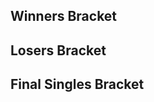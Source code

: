 {{DISPLAYTITLE: DSEA Spring: Singles Bracket}}{{SetGame|melee}}
{{tabs static
|name1=Overview
|link1=DSEA/Spring
|name2=Singles Bracket
|link2=DSEA/Spring/Singles Bracket
|name3=Doubles Bracket
|link3=DSEA/Spring/Doubles Bracket
|This=2
}}
==Winners Bracket==
{{32DEWBracketA
|r1m1p1=Amsah |r1m1p1flag=nl |r1m1p1score=2 |r1m1win=1
|r1m1p2=Divinius |r1m1p2flag=nl |r1m1p2score=0
|r1m2p1=Flippy |r1m2p1flag=nl |r1m2p1score=2 |r1m2win=1
|r1m2p2=Ryuker |r1m2p2flag=nl |r1m2p2score=0
|r1m3p1=Atlas |r1m3p1flag=nl |r1m3p1score=2 |r1m3win=1
|r1m3p2=seo |r1m3p2flag=nl |r1m3p2score=0
|r1m4p1=Jean-Paul |r1m4p1flag=nl |r1m4p1score=2 |r1m4win=1
|r1m4p2=Stylo Ren |r1m4p2flag=nl |r1m4p2score=0
|r1m5p1=Jeapie |r1m5p1flag=nl |r1m5p1score=2 |r1m5win=1
|r1m5p2=TJ |r1m5p2flag=nl |r1m5p2score=0
|r1m6p1=Zerii |r1m6p1flag=nl |r1m6p1score=2 |r1m6win=1
|r1m6p2=Lawrencelot |r1m6p2flag=nl |r1m6p2score=1
|r1m7p1=Avalancer |r1m7p1flag=nl |r1m7p1score=2 |r1m7win=1
|r1m7p2=Supergoomba |r1m7p2flag=nl |r1m7p2score=0
|r1m8p1=Enig |r1m8p1flag=nl |r1m8p1score=2 |r1m8win=1
|r1m8p2=FoutNL |r1m8p2flag=nl |r1m8p2score=0

|r1m9p1=Zgetto |r1m9p1flag=nl |r1m9p1score=2 |r1m9win=1
|r1m9p2=Alex Bailey |r1m9p2flag=nl |r1m9p2score=0
|r1m10p1=Yung_aaron |r1m10p1flag=nl |r1m10p1score=1 |r1m10win=2
|r1m10p2=Lux |r1m10p2flag=nl |r1m10p2score=2
|r1m11p1=JMYL |r1m11p1flag=nl |r1m11p1score=2 |r1m11win=1
|r1m11p2=Shengo |r1m11p2flag=nl |r1m11p2score=0
|r1m12p1=Epikfall |r1m12p1flag=nl |r1m12p1score={{win}} |r1m12win=1
|r1m12p2=Bloodhank |r1m12p2flag=nl |r1m12p2score=DQ
|r1m13p1=Adam |r1m13p1flag=nl |r1m13p1score=2 |r1m13win=1
|r1m13p2=Happymealz |r1m13p2flag=nl |r1m13p2score=0
|r1m14p1=serket |r1m14p1flag=nl |r1m14p1score=1 |r1m14win=2
|r1m14p2=Tilt |r1m14p2flag=nl |r1m14p2score=2
|r1m15p1=Chrollo |r1m15p1flag=nl |r1m15p1score=2 |r1m15win=1
|r1m15p2=Jeffz0r |r1m15p2flag=nl |r1m15p2score=0
|r1m16p1=KasparV |r1m16p1flag=nl |r1m16p1score=2 |r1m16win=1
|r1m16p2=Pogopeanut |r1m16p2flag=nl |r1m16p2score=1

|r2m1p1=Amsah |r2m1p1flag=nl |r2m1p1score=2 |r2m1win=1
|r2m1p2=Flippy |r2m1p2flag=nl |r2m1p2score=0
|r2m2p1=Atlas |r2m2p1flag=nl |r2m2p1score=0 |r2m2win=2
|r2m2p2=Jean-Paul |r2m2p2flag=nl |r2m2p2score=2
|r2m3p1=Jeapie |r2m3p1flag=nl |r2m3p1score=2 |r2m3win=1
|r2m3p2=Zerii |r2m3p2flag=nl |r2m3p2score=0
|r2m4p1=Avalancer |r2m4p1flag=nl |r2m4p1score=2 |r2m4win=1
|r2m4p2=Enig |r2m4p2flag=nl |r2m4p2score=0
|r2m5p1=Zgetto |r2m5p1flag=nl |r2m5p1score=2 |r2m5win=1
|r2m5p2=Lux |r2m5p2flag=nl |r2m5p2score=0
|r2m6p1=JMYL |r2m6p1flag=nl |r2m6p1score=2 |r2m6win=1
|r2m6p2=Epikfall |r2m6p2flag=nl |r2m6p2score=1
|r2m7p1=Adam |r2m7p1flag=nl |r2m7p1score=2 |r2m7win=1
|r2m7p2=Tilt |r2m7p2flag=nl |r2m7p2score=0
|r2m8p1=Chrollo |r2m8p1flag=nl |r2m8p1score=2 |r2m8win=1
|r2m8p2=KasparV |r2m8p2flag=nl |r2m8p2score=1

|r3m1p1=Amsah |r3m1p1flag=nl |r3m1p1score=2 |r3m1win=1
|r3m1p2=Jean-Paul |r3m1p2flag=nl |r3m1p2score=0
|r3m2p1=Jeapie |r3m2p1flag=nl |r3m2p1score=2 |r3m2win=1
|r3m2p2=Avalancer |r3m2p2flag=nl |r3m2p2score=0
|r3m3p1=Zgetto |r3m3p1flag=nl |r3m3p1score=2 |r3m3win=1
|r3m3p2=JMYL |r3m3p2flag=nl |r3m3p2score=0
|r3m4p1=Adam |r3m4p1flag=nl |r3m4p1score=2 |r3m4win=1
|r3m4p2=Chrollo |r3m4p2flag=nl |r3m4p2score=1

|r4m1p1=Amsah |r4m1p1flag=nl |r4m1p1score=3 |r4m1win=1
|r4m1p2=Jeapie |r4m1p2flag=nl |r4m1p2score=1
|r4m2p1=Zgetto |r4m2p1flag=nl |r4m2p1score=3 |r4m2win=1
|r4m2p2=Adam |r4m2p2flag=nl |r4m2p2score=2
}}
==Losers Bracket==
{{32DELBracketSmwA
|tourneylink=DSEA/Spring
|tourneyname=DSEA Spring
|l1placement=25-32
|l2placement=17-24
|l3placement=13-16
|l4placement=9-12
|l5placement=7-8
|l6placement=5-6

|l1m1p1=Divinius |l1m1p1flag=nl |l1m1p1score=0 |l1m1win=2
|l1m1p2=Ryuker |l1m1p2flag=nl |l1m1p2score=2
|l1m2p1=seo |l1m2p1flag=nl |l1m2p1score=2 |l1m2win=1
|l1m2p2=Stylo Ren |l1m2p2flag=nl |l1m2p2score=0
|l1m3p1=TJ |l1m3p1flag=nl |l1m3p1score=0 |l1m3win=2
|l1m3p2=Lawrencelot |l1m3p2flag=nl |l1m3p2score=2
|l1m4p1=Supergoomba |l1m4p1flag=nl |l1m4p1score=0 |l1m4win=2
|l1m4p2=FoutNL |l1m4p2flag=nl |l1m4p2score=2
|l1m5p1=Alex Bailey |l1m5p1flag=nl |l1m5p1score=0 |l1m5win=2
|l1m5p2=Yung_aaron |l1m5p2flag=nl |l1m5p2score=2
|l1m6p1=Shengo |l1m6p1flag=nl |l1m6p1score=2 |l1m6win=1
|l1m6p2=Bloodhank |l1m6p2flag=nl |l1m6p2score=0
|l1m7p1=Happymealz |l1m7p1flag=nl |l1m7p1score=1 |l1m7win=2
|l1m7p2=serket |l1m7p2flag=nl |l1m7p2score=2
|l1m8p1=Jeffz0r |l1m8p1flag=nl |l1m8p1score=0 |l1m8win=2
|l1m8p2=Pogopeanut |l1m8p2flag=nl |l1m8p2score=2

|l2m1p1=KasparV |l2m1p1flag=nl |l2m1p1score=2 |l2m1win=1
|l2m1p2=Ryuker |l2m1p2flag=nl |l2m1p2score=1
|l2m2p1=Tilt |l2m2p1flag=nl |l2m2p1score=0 |l2m2win=2
|l2m2p2=seo |l2m2p2flag=nl |l2m2p2score=2
|l2m3p1=Epikfall |l2m3p1flag=nl |l2m3p1score=2 |l2m3win=1
|l2m3p2=Lawrencelot |l2m3p2flag=nl |l2m3p2score=1
|l2m4p1=Lux |l2m4p1flag=nl |l2m4p1score=0 |l2m4win=2
|l2m4p2=FoutNL |l2m4p2flag=nl |l2m4p2score=2
|l2m5p1=Enig |l2m5p1flag=nl |l2m5p1score=2 |l2m5win=1
|l2m5p2=Yung_aaron |l2m5p2flag=nl |l2m5p2score=0
|l2m6p1=Zerii |l2m6p1flag=nl |l2m6p1score=2 |l2m6win=1
|l2m6p2=Shengo |l2m6p2flag=nl |l2m6p2score=0
|l2m7p1=Atlas |l2m7p1flag=nl |l2m7p1score=2 |l2m7win=1
|l2m7p2=serket |l2m7p2flag=nl |l2m7p2score=0
|l2m8p1=Flippy |l2m8p1flag=nl |l2m8p1score=2 |l2m8win=1
|l2m8p2=Pogopeanut |l2m8p2flag=nl |l2m8p2score=0

|l3m1p1=KasparV |l3m1p1flag=nl |l3m1p1score=2 |l3m1win=1
|l3m1p2=seo |l3m1p2flag=nl |l3m1p2score=0
|l3m2p1=Epikfall |l3m2p1flag=nl |l3m2p1score=2 |l3m2win=1
|l3m2p2=FoutNL |l3m2p2flag=nl |l3m2p2score=0
|l3m3p1=Enig |l3m3p1flag=nl |l3m3p1score=2 |l3m3win=1
|l3m3p2=Zerii |l3m3p2flag=nl |l3m3p2score=1
|l3m4p1=Atlas |l3m4p1flag=nl |l3m4p1score=2 |l3m4win=1
|l3m4p2=Flippy |l3m4p2flag=nl |l3m4p2score=0

|l4m1p1=Avalancer |l4m1p1flag=nl |l4m1p1score=1 |l4m1win=2
|l4m1p2=KasparV |l4m1p2flag=nl |l4m1p2score=2
|l4m2p1=Jean-Paul |l4m2p1flag=nl |l4m2p1score=2 |l4m2win=1
|l4m2p2=Epikfall |l4m2p2flag=nl |l4m2p2score=1
|l4m3p1=Chrollo |l4m3p1flag=nl |l4m3p1score=2 |l4m3win=1
|l4m3p2=Enig |l4m3p2flag=nl |l4m3p2score=1
|l4m4p1=JMYL |l4m4p1flag=nl |l4m4p1score=1 |l4m4win=2
|l4m4p2=Atlas |l4m4p2flag=nl |l4m4p2score=2

|l5m1p1=KasparV |l5m1p1flag=nl |l5m1p1score=1 |l5m1win=2
|l5m1p2=Jean-Paul |l5m1p2flag=nl |l5m1p2score=2
|l5m2p1=Chrollo |l5m2p1flag=nl |l5m2p1score=2 |l5m2win=1
|l5m2p2=Atlas |l5m2p2flag=nl |l5m2p2score=1

|l6m1p1=Adam |l6m1p1flag=nl |l6m1p1score=3 |l6m1win=1
|l6m1p2=Jean-Paul |l6m1p2flag=nl |l6m1p2score=0
|l6m2p1=Jeapie |l6m2p1flag=nl |l6m2p1score=3 |l6m2win=1
|l6m2p2=Chrollo |l6m2p2flag=nl |l6m2p2score=1
}}
<onlyinclude>
==Final Singles Bracket==
{{DEFinalSmwBracket
|tourneylink=DSEA/Spring
|tourneyname=DSEA Spring
|l1placement=4
|r2placement=3
|r3loserplacement=2
|r3winnerplacement=1

<!-- FROM WINNERS -->
|r1m1p1=Amsah |r1m1p1flag=nl |r1m1p1score=2
|r1m1p2=Zgetto |r1m1p2flag=nl |r1m1p2score=3
|r1m1win=2

<!-- FROM LOSERS -->
|l1m1p1=Adam |l1m1p1flag=nl |l1m1p1score=0
|l1m1p2=Jeapie |l1m1p2flag=nl |l1m1p2score=3
|l1m1win=2

<!-- LOSERS FINALS -->
|r2m1p1=Amsah |r2m1p1flag=nl |r2m1p1score={{win}}
|r2m1p2=Jeapie |r2m1p2flag=nl |r2m1p2score=
|r2m1win=1

<!-- GRAND FINALS -->
|r3m1p1=Zgetto |r3m1p1flag=nl |r3m1p1score=3
|r3m1p2=Amsah |r3m1p2flag=nl |r3m1p2score=2
|r3m1win=1
}}
</onlyinclude>
